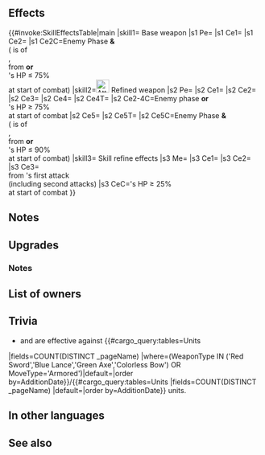 {{Weapon Infobox
|tagid=SID_フェザーソード
|weaponType=Sword
|might=16
|range=1
|effectiveness=Melee,Colorless bow,Armored
|effect=Grants Atk+3. Effective against sword, lance, axe, colorless bow, and armored foes. If foe initiates combat and is armored or uses sword, lance, axe, or colorless bow, or if unit's HP ≤ 75%, unit can counterattack before foe's first attack.
|cost=400
|exclusive=1
|statModifiers=0,19,0,0,0
|required=Silver Sword
|refinePaths=default
|refineSP=400
|refineMedals=500
|refineDews=200
|upgradedEffect=Grants Atk+3. Effective against sword, lance, axe, colorless bow, and armored foes. If foe initiates combat or if foe's HP ≥ 75% at start of combat, grants Atk/Spd/Def/Res+4 to unit during combat and neutralizes effects that guarantee foe's follow-up attacks and effects that prevent unit's follow-up attacks. If foe initiates combat and is armored or uses sword, lance, axe, or colorless bow, or if unit's HP ≤ 90%, unit can counterattack before foe's first attack.
|effectSkill1=Enables【Canto (２)】.<br><br>At start of combat, if unit's HP ≥ 25%, grants Atk/Spd/Def/Res+4 to unit, grants bonus to unit's Atk/Spd = number of allies within 3 spaces × 3 (max 6), and reduces damage from foe's first attack by 40% during combat ("first attack" normally means only the first strike; for effects that grant "unit attacks twice," it means the first and second strikes).<br><br>【Canto (２)】<br>After an attack, Assist skill, or structure destruction, unit can move ２ space(s).<br><br>(Unit moves according to movement type. Once per turn. Cannot attack or assist. Only highest value applied. Does not stack. After moving, if a skill that grants another action would be triggered (like with Galeforce), Canto will trigger after the granted action. Unit's base movement has no effect on movement granted. Cannot warp (using skills like Wings of Mercy) a distance greater than unit would be able to move with normal Canto movement.)
|properties=
}}
==Effects==
{{#invoke:SkillEffectsTable|main
|skill1={{SCi|weapon}} Base weapon
|s1 Pe={{Eft|Stat Boosts|Atk|3}}
|s1 Ce1={{Eft|Effectiveness|{{Cwti|Melee,Colorless bow}}{{Mi|Armored}} [[Melee]],<br>{{Wtp|Colorless bow}}, '''&''' {{Mp|Armored}}<br>}}
|s1 Ce2={{Eft|Vantage}}
|s1 Ce2C=Enemy Phase '''&'''<br>({{Tgt|Foe}} is {{Tgt|Target Foe}} of<br>{{Eft|Effectiveness}},<br>from {{Tgt|Unit}} '''or'''<br>{{Tgt|Unit}}'s HP ≤ 75%<br>at start of combat)
|skill2=[[File:Attack Plus W.png|x26px|class=inline-icon]] Refined weapon
|s2 Pe={{Eft|Stat Boosts|Atk|3}}
|s2 Ce1={{Eft|Effectiveness|{{Cwti|Melee,Colorless bow}}{{Mi|Armored}} [[Melee]],<br>{{Wtp|Colorless bow}}, '''&''' {{Mp|Armored}}<br>}}
|s2 Ce2={{Eft|Temporary buffs|Atk/Spd/Def/Res|4}}
|s2 Ce3={{Eft|Neutralize Prevent Follow-Ups}}
|s2 Ce4={{Eft|Neutralize Guaranteed Follow-Ups}}
|s2 Ce4T={{Tgt|Foe}}
|s2 Ce2-4C=Enemy phase '''or'''<br>{{Tgt|Foe}}'s HP ≥ 75%<br>at start of combat
|s2 Ce5={{Eft|Vantage}}
|s2 Ce5T={{Tgt|Unit}}
|s2 Ce5C=Enemy Phase '''&'''<br>({{Tgt|Foe}} is {{Tgt|Target Foe}} of<br>{{Eft|Effectiveness}},<br>from {{Tgt|Unit}} '''or'''<br>{{Tgt|Unit}}'s HP ≤ 90%<br>at start of combat)
|skill3={{Si|Feather Sword|refine=Skill1}} Skill refine effects
|s3 Me={{Eft|Canto|2}}
|s3 Ce1={{Eft|Temporary buffs|Atk/Spd/Def/Res|4}}
|s3 Ce2={{Eft|Temporary buffs|Atk/Spd|number of {{Tgt|Allies}}<br>[[within 3 spaces]] x 2|max=6}}
|s3 Ce3={{Eft|Damage Reduction|40%}}<br>from {{Tgt|Foe}}'s first attack<br>(including second attacks)
|s3 CeC={{Tgt|Unit}}'s HP ≥ 25%<br>at start of combat
}}

==Notes==
{{Effective damage bonus|movewep=1|melee,colorless bow,armored}}
{{Counterattack before first attack}}
==Upgrades==
{{Weapon Upgrade List}}
===Notes===
{{Temporary buffs|name=refined Feather Sword}}
{{Follow-up effect neutralization|name=refined Feather Sword}}
{{Canto|2|name={{St|Feather Sword|refine=Skill1}}}}
{{DamagePercentageReduction|name={{St|Feather Sword|refine=Skill1}}}}
==List of owners==
{{Skill Hero List}}
==Trivia==
* {{St|Feather Sword}} and {{St|Dolphin-Dive Axe}} are effective against {{#cargo_query:tables=Units
|fields=COUNT(DISTINCT _pageName)
|where=(WeaponType IN ('Red Sword','Blue Lance','Green Axe','Colorless Bow') OR MoveType='Armored')|default=|order by=AdditionDate}}/{{#cargo_query:tables=Units
|fields=COUNT(DISTINCT _pageName)
|default=|order by=AdditionDate}} units.
==In other languages==
{{OtherLanguages
|english=Feather Sword
|japanese=フェザーソード
|german=Federschwert
|spanishEU=Hoja plumífera
|spanishLA=Hoja plumífera
|french=Épée plume
|italian=Spada piumata
|chineseTW=鐵羽劍
|portuguese=Espada pluma
}}
==See also==
{{See also skills|cond=(WeaponEffectiveness='Melee,Colorless bow,Armored' OR Description LIKE '%unit can counterattack before foe_s first attack%' OR Description LIKE '%【Canto (２)】%') AND Exclusive='1'}}
{{Weapons Navbox}}